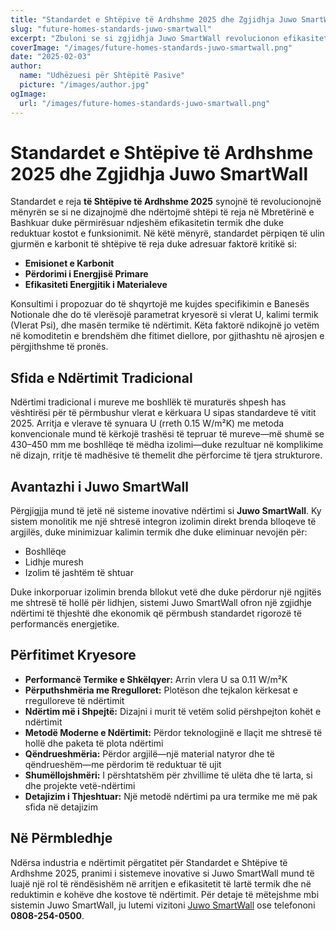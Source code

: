 ```yaml
---
title: "Standardet e Shtëpive të Ardhshme 2025 dhe Zgjidhja Juwo SmartWall"
slug: "future-homes-standards-juwo-smartwall"
excerpt: "Zbuloni se si zgjidhja Juwo SmartWall revolucionon efikasitetin termik dhe standardet e ndërtimit për shtëpitë e ardhshme."
coverImage: "/images/future-homes-standards-juwo-smartwall.png"
date: "2025-02-03"
author:
  name: "Udhëzuesi për Shtëpitë Pasive"
  picture: "/images/author.jpg"
ogImage:
  url: "/images/future-homes-standards-juwo-smartwall.png"
---
```


# Standardet e Shtëpive të Ardhshme 2025 dhe Zgjidhja Juwo SmartWall

Standardet e reja **të Shtëpive të Ardhshme 2025** synojnë të revolucionojnë mënyrën se si ne dizajnojmë dhe ndërtojmë shtëpi të reja në Mbretërinë e Bashkuar duke përmirësuar ndjeshëm efikasitetin termik dhe duke reduktuar kostot e funksionimit. Në këtë mënyrë, standardet përpiqen të ulin gjurmën e karbonit të shtëpive të reja duke adresuar faktorë kritikë si:

- **Emisionet e Karbonit**
- **Përdorimi i Energjisë Primare**
- **Efikasiteti Energjitik i Materialeve**

Konsultimi i propozuar do të shqyrtojë me kujdes specifikimin e Banesës Notionale dhe do të vlerësojë parametrat kryesorë si vlerat U, kalimi termik (Vlerat Psi), dhe masën termike të ndërtimit. Këta faktorë ndikojnë jo vetëm në komoditetin e brendshëm dhe fitimet diellore, por gjithashtu në ajrosjen e përgjithshme të pronës.

## Sfida e Ndërtimit Tradicional

Ndërtimi tradicional i mureve me boshllëk të muraturës shpesh has vështirësi për të përmbushur vlerat e kërkuara U sipas standardeve të vitit 2025. Arritja e vlerave të synuara U (rreth 0.15 W/m²K) me metoda konvencionale mund të kërkojë trashësi të tepruar të mureve—më shumë se 430–450 mm me boshllëqe të mëdha izolimi—duke rezultuar në komplikime në dizajn, rritje të madhësive të themelit dhe përforcime të tjera strukturore.

## Avantazhi i Juwo SmartWall

Përgjigjja mund të jetë në sisteme inovative ndërtimi si **Juwo SmartWall**. Ky sistem monolitik me një shtresë integron izolimin direkt brenda blloqeve të argjilës, duke minimizuar kalimin termik dhe duke eliminuar nevojën për:

- Boshllëqe
- Lidhje muresh
- Izolim të jashtëm të shtuar

Duke inkorporuar izolimin brenda bllokut vetë dhe duke përdorur një ngjitës me shtresë të hollë për lidhjen, sistemi Juwo SmartWall ofron një zgjidhje ndërtimi të thjeshtë dhe ekonomik që përmbush standardet rigorozë të performancës energjetike.

## Përfitimet Kryesore

- **Performancë Termike e Shkëlqyer:** Arrin vlera U sa 0.11 W/m²K
- **Përputhshmëria me Rregulloret:** Plotëson dhe tejkalon kërkesat e rregulloreve të ndërtimit
- **Ndërtim më i Shpejtë:** Dizajni i murit të vetëm solid përshpejton kohët e ndërtimit
- **Metodë Moderne e Ndërtimit:** Përdor teknologjinë e llaçit me shtresë të hollë dhe paketa të plota ndërtimi
- **Qëndrueshmëria:** Përdor argjilë—një material natyror dhe të qëndrueshëm—me përdorim të reduktuar të ujit
- **Shumëllojshmëri:** I përshtatshëm për zhvillime të ulëta dhe të larta, si dhe projekte vetë-ndërtimi
- **Detajizim i Thjeshtuar:** Një metodë ndërtimi pa ura termike me më pak sfida në detajizim

## Në Përmbledhje

Ndërsa industria e ndërtimit përgatitet për Standardet e Shtëpive të Ardhshme 2025, pranimi i sistemeve inovative si Juwo SmartWall mund të luajë një rol të rëndësishëm në arritjen e efikasitetit të lartë termik dhe në reduktimin e kohëve dhe kostove të ndërtimit. Për detaje të mëtejshme mbi sistemin Juwo SmartWall, ju lutemi vizitoni [Juwo SmartWall](http://www.Juwo-SmartWall.co.uk) ose telefononi **0808-254-0500**.